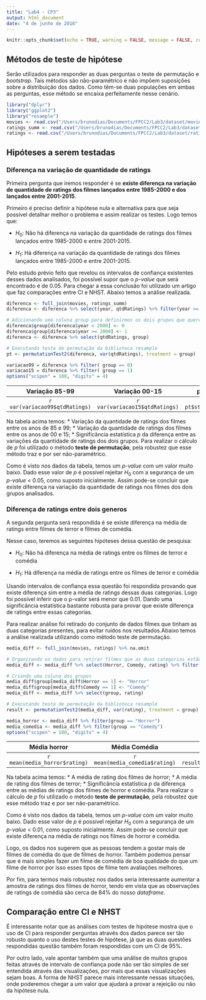 ```yaml
---
title: "Lab4 - CP3"
output: html_document
date: "4 de junho de 2016"
---
```


```r
knitr::opts_chunk$set(echo = TRUE, warning = FALSE, message = FALSE, comment = NA, error = FALSE)
```

## Métodos de teste de hipótese 

  Serão utilizados para responder as duas perguntas o teste de permutação e *bootstrap*. Tais métodos são não-paramétrico e não impõem suposições sobre a distribuição dos dados. Como têm-se duas populações em ambas as perguntas, esse método se encaixa perfeitamente nesse cenário. 

```r
library("dplyr")
library("ggplot2")
library("resample")
movies <- read.csv("/Users/brunodias/Documents/FPCC2/Lab3/dataset/movies_expanded.csv")
ratings_summ <- read.csv("/Users/brunodias/Documents/FPCC2/Lab3/dataset/ratings_summ.csv")
ratings <- read.csv("/Users/brunodias/Documents/FPCC2/Lab3/dataset/ratings.csv")
```

## Hipóteses a serem testadas  

### Diferença na variação de quantidade de ratings

Primeira pergunta que iremos responder é se **existe diferença na variação de quantidade de ratings dos filmes lançados entre 1985-2000 e dos lançados entre 2001-2015**. 

Primeiro é preciso definir a hipótese nula e alternativa para que seja possível detalhar melhor o problema e assim realizar os testes. Logo temos que:

* $H_{0}$: Não há diferença na variação da quantidade de ratings dos filmes lançados entre 1985-2000 e entre 2001-2015.

* $H_{1}$: Há diferença na variação da quantidade de ratings dos filmes lançados entre 1985-2000 e entre 2001-2015.

Pelo estudo prévio feito que revelou os intervalos de confiança existentes desses dados analisados, foi possível supor que o *p-value* que será encontrado é de 0.05. Para chegar a essa conclusão foi utilizado um artigo que faz comparações entre CI e NHST. Abaixo temos a análise realizada. 

``` r
diferenca <- full_join(movies, ratings_summ) 
diferenca <- diferenca %>% select(year, qtdRatings) %>% filter(year >= 1985 & year <= 2015)

# Adicionando uma coluna group para definirmos os dois grupos que queremos analisar, 0 representa os filmes entre 85 e 99 e 1 representa os filmes entre 00 e 15 
diferenca$group[diferenca$year < 2000] <- 0
diferenca$group[diferenca$year >= 2000] <- 1
diferenca <- diferenca %>% select(qtdRatings, group) 

# Executando teste de permutação da biblioteca resample
pt <- permutationTest2(diferenca, var(qtdRatings), treatment = group)

variacao99 = diferenca %>% filter( group == 0)
variacao15 = diferenca %>% filter( group == 1) 
options("scipen" = 100, "digits" = 4)
```

| Variação 85-99 | Variação 00-15 | p-valor   |
| :------------: | :----------------: | :------------:  |
| `r var(variacao99$qtdRatings)` |`r var(variacao15$qtdRatings)`        |   `r pt$stats$PValue` |

Na tabela acima temos: 
* Variação da quantidade de ratings dos filmes entre os anos de 85 e 99;
* Variação da quantidade de ratings dos filmes entre os anos de 00 e 15;
* Significância estatística *p* da diferença entre as variações da quantidade de ratings dos dois grupos. Para realizar o cálculo de *p* foi utilizado o método **teste de permutação**, pela robustez que esse método traz e por ser não-paramétrico. 

Como é visto nos dados da tabela, temos um *p-value* com um valor muito baixo. Dado esse valor de *p* é possível rejeitar  $H_{0}$ com a segurança de um *p-value* < 0.05, como suposto inicialmente. Assim pode-se concluir que existe diferença na variação da quantidade de ratings nos filmes dos dois grupos analisados. 

### Diferença de ratings entre dois generos

A segunda pergunta será respondida é se existe diferença na média de ratings entre filmes de terror e filmes de comédia.

Nesse caso, teremos as seguintes hipóteses dessa questão de pesquisa:

* $H_{0}$: Não há diferença na média de ratings entre os filmes de terror e comédia

* $H_{1}$: Há diferença na média de ratings entre os filmes de terror e comédia

Usando intervalos de confiança essa questão foi respondida provando que existe diferença sim entre a média de ratings dessas duas categorias. Logo foi possível inferir que o p-valor será menor que 0.01. Dando uma significância estatística bastante robusta para provar que existe diferença de ratings entre essas categorias. 

Para realizar análise foi retirado do conjunto de dados filmes que tinham as duas categorias presentes, para evitar ruídos nos resultados.Abaixo temos a análise realizada utilizando como método teste de permutação. 

``` r

media_diff <- full_join(movies, ratings) %>% na.omit

# Organizando os dados para retirar filmes que as duas categorias estão presentes
media_diff <- media_diff %>% select(Horror, Comedy, rating) %>% filter(Horror == 0 & Comedy == 1 | Horror == 1 & Comedy == 0)

# Criando uma coluna dos grupos 
media_diff$group[media_diff$Horror == 1] <- "Horror"
media_diff$group[media_diff$Comedy == 1] <- "Comedy"
media_diff <- media_diff %>% select(group, rating)

# Executando teste de permutação da biblioteca resample
result <- permutationTest2(media_diff, var(rating), treatment = group)

media_horror <- media_diff %>% filter(group == "Horror")
media_comedia <- media_diff %>% filter(group == "Comedy") 
options("scipen" = 100, "digits" = 4)
```

| Média horror | Média Comédia | p-valor   |
| :------------: | :----------------: | :------------:  |
| `r mean(media_horror$rating)` |`r mean(media_comedia$rating)`        |   `r result$stats$PValue` |

Na tabela acima temos: 
* A média de rating dos filmes de horror; 
* A média de rating dos filmes de terror; 
* Significância estatística *p* da diferença entre as médias de ratings dos filmes de horror e comédia. Para realizar o cálculo de *p* foi utilizado o método **teste de permutação**, pela robustez que esse método traz e por ser não-paramétrico. 

Como é visto nos dados da tabela, temos um *p-value* com um valor muito baixo. Dado esse valor de *p* é possível rejeitar  $H_{0}$ com a segurança de um *p-value* < 0.01, como suposto inicialmente. Assim pode-se concluir que existe diferença na média de ratings nos filmes de horror e comédia. 

Logo, os dados nos sugerem que as pessoas tendem a gostar mais de filmes de comédia do que de filmes de horror. Também podemos pensar que é mais simples fazer um filme de comédia de boa qualidade do que um filme de horror por isso esses tipos de filme tem avaliações melhores. 

Por fim, para termos mais robustez nos dados seria interessante aumentar a amostra de ratings dos filmes de horror, tendo em vista que as observações de ratings de comédia são cerca de 84% do nosso *dataframe*. 


## Comparação entre CI e NHST

É interessante notar que as análises com testes de hipótese mostra que o uso de CI para responder perguntas através dos dados parece ser tão robusto quanto o uso destes testes de hipótese, já que as duas questões respondidas questão também foram respondidas com um CI de 95%. 

Por outro lado, vale apontar também que uma análise de muitos grupos feitas através de intervalo de confiança pode não ser tão simples de ser entendida através das visualizações, por mais que essas visualizações sejam boas. A forma de NHST parece mais interessante nessas situações, onde poderemos chegar a um valor que ajudará a provar a rejeição ou não da hipótese nula. 
